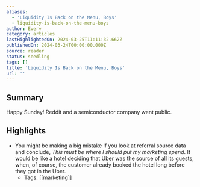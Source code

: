 ```yaml
---
aliases:
  - 'Liquidity Is Back on the Menu, Boys'
  - liquidity-is-back-on-the-menu-boys
author: Every
category: articles
lastHighlightedOn: 2024-03-25T11:11:32.662Z
publishedOn: 2024-03-24T00:00:00.000Z
source: reader
status: seedling
tags: []
title: 'Liquidity Is Back on the Menu, Boys'
url: ''
---
```

## Summary

Happy Sunday! Reddit and a semiconductor company went public.

## Highlights

- You might be making a big mistake if you look at referral source data and conclude, _This must be where I should put my marketing spend_. It would be like a hotel deciding that Uber was the source of all its guests, when, of course, the customer already booked the hotel long before they got in the Uber.
    - Tags: [[marketing]]
